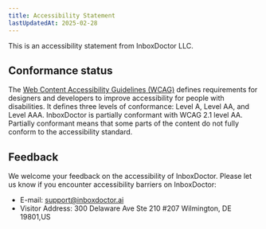 ---
title: Accessibility Statement
lastUpdatedAt: 2025-02-28
---

This is an accessibility statement from InboxDoctor LLC.

## Conformance status

The [Web Content Accessibility Guidelines (WCAG)](https://www.w3.org/WAI/standards-guidelines/wcag/) defines requirements for designers and developers to improve accessibility for people with disabilities. It defines three levels of conformance: Level A, Level AA, and Level AAA. InboxDoctor is partially conformant with WCAG 2.1 level AA. Partially conformant means that some parts of the content do not fully conform to the accessibility standard.

## Feedback

We welcome your feedback on the accessibility of InboxDoctor. Please let us know if you encounter accessibility barriers on InboxDoctor:

- E-mail: support@inboxdoctor.ai
- Visitor Address: 300 Delaware Ave Ste 210 #207 Wilmington, DE 19801,US
